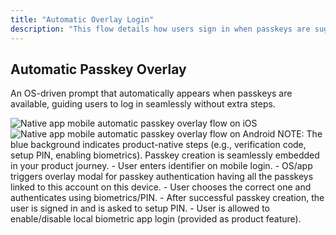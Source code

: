 ```yaml
---
title: "Automatic Overlay Login"
description: "This flow details how users sign in when passkeys are suggested based on context or user action. The flow improves both security and convenience by conditionally offering a passwordless login if a passkey is available on the device."
---
```


## Automatic Passkey Overlay

An OS-driven prompt that automatically appears when passkeys are available, guiding users to log in seamlessly without extra steps.

<Tabs>
<Tab title="iOS">
    <Frame caption="Native: iOS automatic passkey overlay flow">
        <img
            src="/images/authentication-flow/native-app/automatic-passkey-overlay-ios-native.png"
            alt="Native app mobile automatic passkey overlay flow on iOS"
        />
    </Frame>
</Tab>

  <Tab title="Android">
    <Frame caption="Native: Android automatic passkey overlay flow">
      <img src="/images/authentication-flow/native-app/automatic-passkey-overlay-android-native.png" alt="Native app mobile automatic passkey overlay flow on Android" />
    </Frame>
  </Tab>
</Tabs>

<Info>
    NOTE: The blue background indicates product-native steps (e.g., verification
    code, setup PIN, enabling biometrics). Passkey creation is seamlessly
    embedded in your product journey.
</Info>

<Steps>
    <Step title="Login using auto-suggested passkey">
        - User enters identifier on mobile login.
    </Step>
    <Step title="Passkey auto-suggestion OS modal">
        - OS/app triggers overlay modal for passkey authentication having all
        the passkeys linked to this account on this device.
    </Step>
    <Step title="OS-native biometric modal appears">
        - User chooses the correct one and authenticates using biometrics/PIN.
    </Step>
    <Step title="App PIN setup">
        - After successful passkey creation, the user is signed in and is asked
        to setup PIN.
    </Step>
    <Step title="Enable local biometric for app login">
        - User is allowed to enable/disable local biometric app login (provided
        as product feature).
    </Step>
</Steps>
